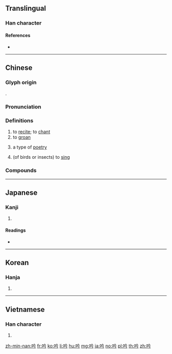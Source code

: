 {{character info/new}}
==Translingual==

===Han character===
{{Han char|rn=30|rad=口|as=04|sn=7|four=68027|canj=ROIN|ids=⿰口今}}

====References====
* {{Han ref|kx=0177.190|dkj=03330|dj=0395.030|hdz=10591.100|uh=541F|ud=21535|bh=A775|bd=42869}}

----

==Chinese==
{{zh-forms}}

===Glyph origin===
{{Han etym}}
{{Han compound|口|今|ls=psc|c1=s|c2=p}}.

===Pronunciation===
{{zh-pron
|m=yín
|c=jam4,ngam4
|h=pfs=ngìm
|md=ngìng
|mn=gîm
|w=3nyin
|mc=y
|oc=y
|cat=v,n
}}

===Definitions===
{{zh-hanzi}}

# to [[recite]]; to [[chant]]
# to [[groan]]
# {{lb|zh|literature}} a type of [[poetry]]
# (of birds or insects) to [[sing]]

===Compounds===
{{zh-der|吟吟沉沉|吟詠情性|吟味|吟籟|吟蛩|吟唱|匣裡龍吟|吟詠|呻吟|吟詠性情|低吟|叉手吟|吟風詠月|吟詩|吟風弄月|吟遊詩人|吟誦|吟詩作對|吟社|吟猱|吟壇|吟嘯|吟哦|哀吟|沉吟章句|沉吟|歌吟|梁父吟|白頭吟|清吟小班|無病呻吟|獨吟|清謳微吟|狂吟老監|擁鼻吟|行吟|龍吟|虎嘯龍吟|笑吟吟|莊舄越吟|返吟復吟|謳吟|蛙鼓蟲吟|長吟|行吟坐詠|龍吟虎嘯|遊子吟}}

----

==Japanese==

===Kanji===
{{ja-kanji|grade=c|rs=口04}}

# {{defn|lang=ja|sort=口04}}

====Readings====
* {{ja-readings
|goon=[[ごん]] (gon) < [[ごむ]] (gomu) {{qualifier|non-[[w:Jōyō kanji|Jōyō]] reading}}
|kanon=[[ぎん]] (gin) < [[ぎむ]] (gimu)
|on=[[きん]] (kin) {{qualifier|non-[[w:Jōyō kanji|Jōyō]] reading}}, [[こん]] (kon) {{qualifier|non-[[w:Jōyō kanji|Jōyō]] reading}}
|kun=[[うたう]] (utau), [[なく]] (naku)}}

----

==Korean==

===Hanja===
{{ko-hanja|hangeul=음|rv=eum|mr=ŭm}}

# {{defn|lang=ko|sort=口04}}

----

==Vietnamese==

===Han character===
{{vi-hantu|[[ngâm]], [[gặm]], [[gẫm]], [[ngăm]], [[ngăn]], [[ngậm]], [[ngẫm]], [[gầm]], [[ngẩm]], [[ngắm]], [[ngợm]]|rs=口04}}

# {{defn|lang=vi|sort=口04}}

[[zh-min-nan:吟]]
[[fr:吟]]
[[ko:吟]]
[[li:吟]]
[[hu:吟]]
[[mg:吟]]
[[ja:吟]]
[[no:吟]]
[[pl:吟]]
[[th:吟]]
[[zh:吟]]